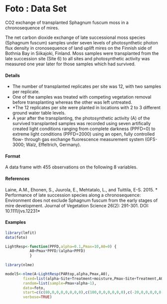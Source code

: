 Foto : Data Set
======================

CO2 exchange of transplanted Sphagnum fuscum moss in a chronosequence of mires.

The net carbon dioxide exchange of late successional moss species (Sphagnum fuscum) samples under seven levels of photosynthetic photon flux density in cronosequence of land uplift mires on the Finnish side of Bothnia Bay in Siikajoki, Finland. Moss samples were transplanted from the late succession site (Site 6) to all sites and photosynthetic activity was measured one year later for those samples which had survived.

#### Details

* The number of transplanted replicates per site was 12, with two samples per replicate. 
* One of the samples was treated with competing vegetation removal before transplanting whereas the other was left untreated. 
* *The 12 replicates per site were planted in locations with 2 to 3 different ground water table levels. 
* A year after the transplanting, the photosynthetic activity (A) of the survived transplanted samples was recorded
 using seven artifically created light conditions ranging from complete darkness (PPFD=0) to extreme light 
 conditions (PPFD=2000) using an open, fully controlled flow- through gas exchange fluorescence measurement 
 system (GFS-3000; Walz, Effeltrich, Germany).

#### Format

A data frame with 455 observations on the following 8 variables.

#### References

Laine, A.M., Ehonen, S., Juurola, E., Mehtatalo, L., and Tuittila, E-S. 2015. 
* Performance of late succession species along a chronosequence: Environment does not exclude Sphagnum fuscum from the early stages of mire development. Journal of Vegetation Science 26(2): 291-301. DOI: 10.1111/jvs.12231*

#### Examples

```r
library(lmfit)
data(foto)

LightResp<-function(PPFD,alpha=0.1,Pmax=10,A0=0) {
	       A0+Pmax*PPFD/(alpha+PPFD)
           }
               
library(nlme)

model5<-nlme(A~LightResp(PARtop,alpha,Pmax,A0),
		fixed=list(alpha~Site+Treatment+moisture,Pmax~Site+Treatment,A0~Site),
		random=list(sample=Pmax+alpha~1),
		data=foto,
		start=c(c(80,0,0,0,0,0,0,0),c(100,0,0,0,0,0,0),c(-20,0,0,0,0,0)),
		verbose=TRUE)
```
